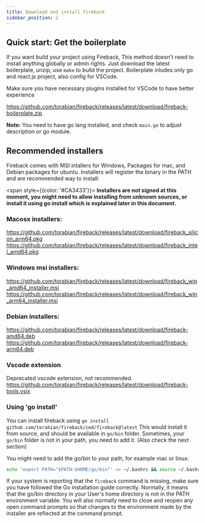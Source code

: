 ```yaml
---
title: Download and install fireback
sidebar_position: 2
---
```


## Quick start: Get the boilerplate

If you want build your project using Fireback,
This method doesn't need to install anything globally or admin rights. Just download the latest boilerplate, unzip, use `make`
to build the project. Boilerplate inludes only go and react.js project, also config for VSCode.

Make sure you have necessary plugins installed for VSCode to have better experience

<a target="_blank" href="https://github.com/torabian/fireback/releases/latest/download/fireback-boilerplate.zip">https://github.com/torabian/fireback/releases/latest/download/fireback-boilerplate.zip</a>

**Note:** You need to have go lang installed, and check `main.go` to adjust description or go module.

## Recommended installers

Fireback comes with MSI intallers for Windows, Packages for mac, and Debian packages for ubuntu.
Installers will register the binary in the PATH and are recommended way to install:

<span style={{color: '#CA3433'}}>
**Installers are not signed at this moment, you might need to allow installing from unknown sources, or install it using go install 
which is explained later in this document.**
</span>

### Macosx installers:

<a target="_blank" href="https://github.com/torabian/fireback/releases/latest/download/fireback_silicon_arm64.pkg">https://github.com/torabian/fireback/releases/latest/download/fireback_silicon_arm64.pkg</a>
<a target="_blank" href="https://github.com/torabian/fireback/releases/latest/download/fireback_intel_amd64.pkg">https://github.com/torabian/fireback/releases/latest/download/fireback_intel_amd64.pkg</a>

### Windows msi installers:

<a target="_blank" href="https://github.com/torabian/fireback/releases/latest/download/fireback_win_amd64_installer.msi">https://github.com/torabian/fireback/releases/latest/download/fireback_win_amd64_installer.msi</a>
<a target="_blank" href="https://github.com/torabian/fireback/releases/latest/download/fireback_win_arm64_installer.msi">https://github.com/torabian/fireback/releases/latest/download/fireback_win_arm64_installer.msi</a>

### Debian installers:

<a target="_blank" href="https://github.com/torabian/fireback/releases/latest/download/fireback-amd64.deb">https://github.com/torabian/fireback/releases/latest/download/fireback-amd64.deb</a>
<a target="_blank" href="https://github.com/torabian/fireback/releases/latest/download/fireback-arm64.deb">https://github.com/torabian/fireback/releases/latest/download/fireback-arm64.deb</a>

### Vscode extension

Deprecated vscode extension, not recommended.
<a target="_blank" href="https://github.com/torabian/fireback/releases/latest/download/fireback-tools.vsix">https://github.com/torabian/fireback/releases/latest/download/fireback-tools.vsix</a>


### Using 'go install'

You can install fireback using `go install github.com/torabian/fireback/cmd/fireback@latest`
This would install it from source, and should be available in `go/bin` folder.
Sometimes, your `go/bin` folder is not in your path, you need to add it. (Also check the next section)

You might need to add the go/bin to your path, for example mac or linux:

```bash
echo 'export PATH="$PATH:$HOME/go/bin"' >> ~/.bashrc && source ~/.bashrc
```

If your system is reporting that the `fireback` command is missing, make sure you have followed the Go installation guide correctly. Normally, it means that the go/bin directory in your User's home directory is not in the PATH environment variable. You will also normally need to close and reopen any open command prompts so that changes to the environment made by the installer are reflected at the command prompt.

